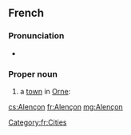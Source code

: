 ==French==
{{wikipedia|lang=fr}}

===Pronunciation===
* {{audio|Fr-Paris--Alençon.ogg|Audio (Paris)}}

===Proper noun===
{{fr-proper noun}}

# a [[town]] in [[Orne]]:

[[Category:fr:Cities]]

[[cs:Alençon]]
[[fr:Alençon]]
[[mg:Alençon]]